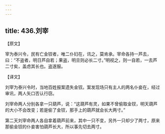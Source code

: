 ```yaml
---
---
---
```

title: 436.刘宰
---



【原文】

宰为泰兴令，民有亡金钗者，唯二仆妇在，讯之，莫肯承。宰命各持一芦去，曰：“不盗者，明日芦自若；果盗，明旦则必长二寸。”明视之，则一自若，一去芦二寸矣，盖虑其长也。盗遂服。

【译文】

刘宰为泰兴令时，当地百姓报案遗失金钗。案发现场只有主人的两名仆妾在，经过审讯，两人矢口否认行窃。

刘宰命两人分别各拿一只葫芦，说：“这葫芦有灵，如果不曾偷取金钗，明天葫芦的大小不会改变；若是偷了金钗，那手上的葫芦就会长大两寸。”

第二天刘宰命两人各自拿着葫芦前来，其中一只不变，另外一只却少了两寸，原来那偷金钗的仆妾害怕葫芦长大，所以事先切去两寸。